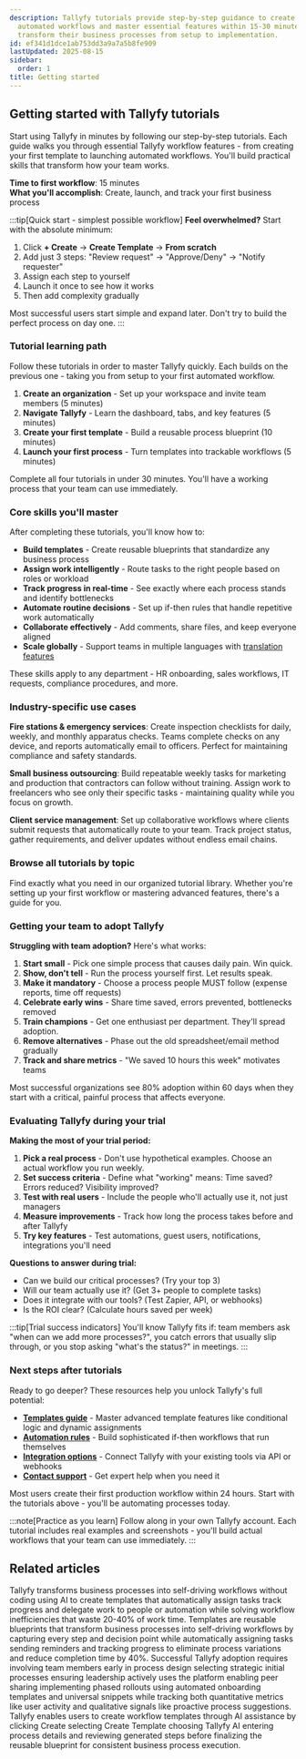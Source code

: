 ```yaml
---
description: Tallyfy tutorials provide step-by-step guidance to create templates launch
  automated workflows and master essential features within 15-30 minutes helping teams
  transform their business processes from setup to implementation.
id: ef341d1dce1ab753dd3a9a7a5b8fe909
lastUpdated: 2025-08-15
sidebar:
  order: 1
title: Getting started
---
```


## Getting started with Tallyfy tutorials

Start using Tallyfy in minutes by following our step-by-step tutorials. Each guide walks you through essential Tallyfy workflow features - from creating your first template to launching automated workflows. You'll build practical skills that transform how your team works.

**Time to first workflow**: 15 minutes  
**What you'll accomplish**: Create, launch, and track your first business process

:::tip[Quick start - simplest possible workflow]
**Feel overwhelmed?** Start with the absolute minimum:
1. Click **+ Create** → **Create Template** → **From scratch**
2. Add just 3 steps: "Review request" → "Approve/Deny" → "Notify requester"
3. Assign each step to yourself
4. Launch it once to see how it works
5. Then add complexity gradually

Most successful users start simple and expand later. Don't try to build the perfect process on day one.
:::

### Tutorial learning path

Follow these tutorials in order to master Tallyfy quickly. Each builds on the previous one - taking you from setup to your first automated workflow.

1. **Create an organization** - Set up your workspace and invite team members (5 minutes)
2. **Navigate Tallyfy** - Learn the dashboard, tabs, and key features (5 minutes) 
3. **Create your first template** - Build a reusable process blueprint (10 minutes)
4. **Launch your first process** - Turn templates into trackable workflows (5 minutes)

Complete all four tutorials in under 30 minutes. You'll have a working process that your team can use immediately.

### Core skills you'll master

After completing these tutorials, you'll know how to:

* **Build templates** - Create reusable blueprints that standardize any business process
* **Assign work intelligently** - Route tasks to the right people based on roles or workload
* **Track progress in real-time** - See exactly where each process stands and identify bottlenecks
* **Automate routine decisions** - Set up if-then rules that handle repetitive work automatically
* **Collaborate effectively** - Add comments, share files, and keep everyone aligned
* **Scale globally** - Support teams in multiple languages with [translation features](/products/pro/integrations/azure-translation/global-workplace-language-requirements/)

These skills apply to any department - HR onboarding, sales workflows, IT requests, compliance procedures, and more.

### Industry-specific use cases

**Fire stations & emergency services**: Create inspection checklists for daily, weekly, and monthly apparatus checks. Teams complete checks on any device, and reports automatically email to officers. Perfect for maintaining compliance and safety standards.

**Small business outsourcing**: Build repeatable weekly tasks for marketing and production that contractors can follow without training. Assign work to freelancers who see only their specific tasks - maintaining quality while you focus on growth.

**Client service management**: Set up collaborative workflows where clients submit requests that automatically route to your team. Track project status, gather requirements, and deliver updates without endless email chains.

### Browse all tutorials by topic

Find exactly what you need in our organized tutorial library. Whether you're setting up your first workflow or mastering advanced features, there's a guide for you.


<PageTree />

### Getting your team to adopt Tallyfy

**Struggling with team adoption?** Here's what works:

1. **Start small** - Pick one simple process that causes daily pain. Win quick.
2. **Show, don't tell** - Run the process yourself first. Let results speak.
3. **Make it mandatory** - Choose a process people MUST follow (expense reports, time off requests)
4. **Celebrate early wins** - Share time saved, errors prevented, bottlenecks removed
5. **Train champions** - Get one enthusiast per department. They'll spread adoption.
6. **Remove alternatives** - Phase out the old spreadsheet/email method gradually
7. **Track and share metrics** - "We saved 10 hours this week" motivates teams

Most successful organizations see 80% adoption within 60 days when they start with a critical, painful process that affects everyone.

### Evaluating Tallyfy during your trial

**Making the most of your trial period:**

1. **Pick a real process** - Don't use hypothetical examples. Choose an actual workflow you run weekly.
2. **Set success criteria** - Define what "working" means: Time saved? Errors reduced? Visibility improved?
3. **Test with real users** - Include the people who'll actually use it, not just managers
4. **Measure improvements** - Track how long the process takes before and after Tallyfy
5. **Try key features** - Test automations, guest users, notifications, integrations you'll need

**Questions to answer during trial:**
- Can we build our critical processes? (Try your top 3)
- Will our team actually use it? (Get 3+ people to complete tasks)
- Does it integrate with our tools? (Test Zapier, API, or webhooks)
- Is the ROI clear? (Calculate hours saved per week)

:::tip[Trial success indicators]
You'll know Tallyfy fits if: team members ask "when can we add more processes?", you catch errors that usually slip through, or you stop asking "what's the status?" in meetings.
:::

### Next steps after tutorials

Ready to go deeper? These resources help you unlock Tallyfy's full potential:

* **[Templates guide](/products/pro/documenting/templates/)** - Master advanced template features like conditional logic and dynamic assignments
* **[Automation rules](/products/pro/documenting/templates/automations/)** - Build sophisticated if-then workflows that run themselves
* **[Integration options](/products/pro/integrations/)** - Connect Tallyfy with your existing tools via API or webhooks
* **[Contact support](/products/pro/miscellaneous/support/how-can-i-contact-tallyfys-support-team/)** - Get expert help when you need it

Most users create their first production workflow within 24 hours. Start with the tutorials above - you'll be automating processes today.

:::note[Practice as you learn]
Follow along in your own Tallyfy account. Each tutorial includes real examples and screenshots - you'll build actual workflows that your team can use immediately.
:::


## Related articles
<CardGrid>
<LinkTitleCard header="<b>Introduction</b>" href="/products/pro/" > Tallyfy transforms business processes into self-driving workflows without coding using AI to create templates that automatically assign tasks track progress and delegate work to people or automation while solving workflow inefficiencies that waste 20-40% of work time. </LinkTitleCard>
<LinkTitleCard header="<b>Documenting > Templates</b>" href="/products/pro/documenting/templates/" > Templates are reusable blueprints that transform business processes into self-driving workflows by capturing every step and decision point while automatically assigning tasks sending reminders and tracking progress to eliminate process variations and reduce completion time by 40%. </LinkTitleCard>
<LinkTitleCard header="<b>Miscellaneous > Adoption</b>" href="/products/pro/miscellaneous/support/" > Successful Tallyfy adoption requires involving team members early in process design selecting strategic initial processes ensuring leadership actively uses the platform enabling peer sharing implementing phased rollouts using automated onboarding templates and universal snippets while tracking both quantitative metrics like user activity and qualitative signals like proactive process suggestions. </LinkTitleCard>
<LinkTitleCard header="<b>Tutorials > Create your first template</b>" href="/products/pro/tutorials/your-first-template/" > Tallyfy enables users to create workflow templates through AI assistance by clicking Create selecting Create Template choosing Tallyfy AI entering process details and reviewing generated steps before finalizing the reusable blueprint for consistent business process execution. </LinkTitleCard>
</CardGrid>